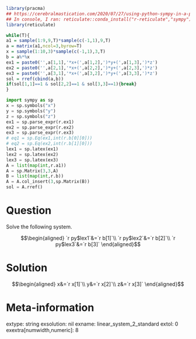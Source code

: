 ```r
library(pracma)
## https://cerebralmastication.com/2020/07/27/using-python-sympy-in-a-python-code-chunk-in-rmarkdown/
## In console, I ran: reticulate::conda_install("r-reticulate","sympy")
library(reticulate)

while(T){
a1 = sample(1:9,9,T)*sample(c(-1,1),9,T)
a = matrix(a1,ncol=3,byrow=T)
x = sample(1:10,3)*sample(c(-1,1),3,T)
b = a%*%x
ex1 = paste0('',a[1,1],'*x+(',a[1,2],')*y+(',a[1,3],')*z')
ex2 = paste0('',a[2,1],'*x+(',a[2,2],')*y+(',a[2,3],')*z')
ex3 = paste0('',a[3,1],'*x+(',a[3,2],')*y+(',a[3,3],')*z')
sol = rref(cbind(a,b))
if(sol[1,1]==1 & sol[2,2]==1 & sol[3,3]==1){break}
}
```

```python
import sympy as sp
x = sp.symbols("x")
y = sp.symbols("y")
z = sp.symbols("z")
ex1 = sp.parse_expr(r.ex1)
ex2 = sp.parse_expr(r.ex2)
ex3 = sp.parse_expr(r.ex3)
# eq1 = sp.Eq(ex1,int(r.b[0][0]))
# eq2 = sp.Eq(ex2,int(r.b[1][0]))
lex1 = sp.latex(ex1)
lex2 = sp.latex(ex2)
lex3 = sp.latex(ex3)
A = list(map(int,r.a1))
A = sp.Matrix(3,3,A)
B = list(map(int,r.b))
A = A.col_insert(3,sp.Matrix(B))
sol = A.rref()
```

Question
========

Solve the following system.

$$\begin{aligned}
`r py$lex1`&=`r b[1]`\\
`r py$lex2`&=`r b[2]`\\
`r py$lex3`&=`r b[3]`
\end{aligned}$$


Solution
========

$$\begin{aligned}
x&=`r x[1]`\\
y&=`r x[2]`\\
z&=`r x[3]`
\end{aligned}$$


Meta-information
============
extype: string
exsolution: nil
exname: linear_system_2_standard
extol: 0
exextra[numwidth,numeric]: 8

